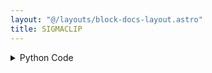 ```yaml
---
layout: "@/layouts/block-docs-layout.astro"
title: SIGMACLIP
---
```



<PythonDocsDisplay docstring={docstring} />
<AppDisplay app={app} client:visible />

<details>
<summary>Python Code</summary>
```python
from flojoy import OrderedPair, flojoy, Matrix, Scalar
import numpy as np
from collections import namedtuple
from typing import Literal

import scipy.stats


@flojoy
def SIGMACLIP(
    default: OrderedPair | Matrix,
    low: float = 4.0,
    high: float = 4.0,
    select_return: Literal["clipped", "lower", "upper"] = "clipped",
) -> OrderedPair | Matrix | Scalar:
    """The SIGMACLIP node is based on a numpy or scipy function.

    The description of that function is as follows:

        Perform iterative sigma-clipping of array elements.

        Starting from the full sample, all elements outside the critical range are removed,
        i.e. all elements of the input array 'c' that satisfy either of the following conditions::

        c < mean(c) - std(c)*low
        c > mean(c) + std(c)*high

        The iteration continues with the updated sample until no elements are outside the (updated) range.

    Parameters
    ----------
    select_return : This function has returns multiple objects ['clipped', 'lower', 'upper'].
        Select the desired one to return.
        See the respective function docs for descriptors.
    a : array_like
        Data array, will be raveled if not 1-D.
    low : float, optional
        Lower bound factor of sigma clipping. Default is 4.
    high : float, optional
        Upper bound factor of sigma clipping. Default is 4.

    Returns
    -------
    DataContainer
        type 'ordered pair', 'scalar', or 'matrix'
    """

    result = scipy.stats.sigmaclip(
        a=default.y,
        low=low,
        high=high,
    )

    return_list = ["clipped", "lower", "upper"]
    if isinstance(result, tuple):
        res_dict = {}
        num = min(len(result), len(return_list))
        for i in range(num):
            res_dict[return_list[i]] = result[i]
        result = res_dict[select_return]
    else:
        result = result._asdict()
        result = result[select_return]

    if isinstance(result, np.ndarray):
        result = OrderedPair(x=default.x, y=result)
    else:
        assert isinstance(
            result, np.number | float | int
        ), f"Expected np.number, float or int for result, got {type(result)}"
        result = Scalar(c=float(result))

    return result

```
[Find this Flojoy Block on GitHub](https://github.com/flojoy-ai/blocks/blob/main/blocks/SCIPY/STATS/SIGMACLIP/SIGMACLIP.py)
</details>


## Example
